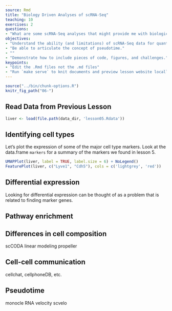 ```yaml
---
source: Rmd
title: "Biology Driven Analyses of scRNA-Seq"
teaching: 10
exercises: 2
questions:
- "What are some scRNA-Seq analyses that might provide me with biological insight?"
objectives:
- "Understand the ability (and limitations) of scRNA-Seq data for quantifying differences in gene expression and tissue cell composition."
- "Be able to articulate the concept of pseudotime."
- ""
- "Demonstrate how to include pieces of code, figures, and challenges."
keypoints:
- "Edit the .Rmd files not the .md files"
- "Run `make serve` to knit documents and preview lesson website locally"
---
```


```r
source("../bin/chunk-options.R")
knitr_fig_path("06-")
```

## Read Data from Previous Lesson

```r
liver <- load(file.path(data_dir, 'lesson05.Rdata'))
```

## Identifying cell types

Let's plot the expression of some of the major cell type
markers. Look at the data.frame `markers` for a summary of the
markers we found in lesson 5.

```r
UMAPPlot(liver, label = TRUE, label.size = 6) + NoLegend()
FeaturePlot(liver, c("Lyve1", "Cdh5"), cols = c('lightgrey', 'red'))
```

## Differential expression 

Looking for differential expression can be thought of as a problem that
is related to finding marker genes.

## Pathway enrichment 

## Differences in cell composition

scCODA
linear modeling
propeller

## Cell-cell communication 

cellchat, cellphoneDB, etc.

## Pseudotime 

monocle
RNA velocity
scvelo


